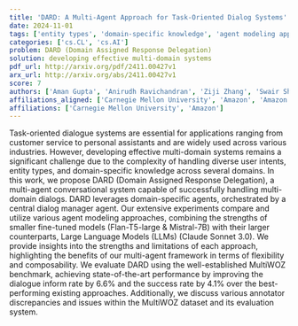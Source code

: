 ```yaml
---
title: 'DARD: A Multi-Agent Approach for Task-Oriented Dialog Systems'
date: 2024-11-01
tags: ['entity types', 'domain-specific knowledge', 'agent modeling approaches', 'MultiWOZ benchmark', 'multi-agent conversational system', 'task-oriented dialogue systems', 'dialogue inform rate', 'Large Language Models', 'fine-tuned models', 'MultiWOZ dataset', 'multi-domain systems', 'dialog manager agent', 'annotator discrepancies', 'success rate', 'user intents']
categories: ['cs.CL', 'cs.AI']
problem: DARD (Domain Assigned Response Delegation)
solution: developing effective multi-domain systems
pdf_url: http://arxiv.org/pdf/2411.00427v1
arx_url: http://arxiv.org/abs/2411.00427v1
score: 7
authors: ['Aman Gupta', 'Anirudh Ravichandran', 'Ziji Zhang', 'Swair Shah', 'Anurag Beniwal', 'Narayanan Sadagopan']
affiliations_aligned: ['Carnegie Mellon University', 'Amazon', 'Amazon', 'Amazon', 'Amazon', 'Amazon']
affiliations: ['Carnegie Mellon University', 'Amazon']
---
```



Task-oriented dialogue systems are essential for applications ranging from customer service to personal assistants and are widely used across various industries. However, developing effective multi-domain systems remains a significant challenge due to the complexity of handling diverse user intents, entity types, and domain-specific knowledge across several domains. In this work, we propose DARD (Domain Assigned Response Delegation), a multi-agent conversational system capable of successfully handling multi-domain dialogs. DARD leverages domain-specific agents, orchestrated by a central dialog manager agent. Our extensive experiments compare and utilize various agent modeling approaches, combining the strengths of smaller fine-tuned models (Flan-T5-large & Mistral-7B) with their larger counterparts, Large Language Models (LLMs) (Claude Sonnet 3.0). We provide insights into the strengths and limitations of each approach, highlighting the benefits of our multi-agent framework in terms of flexibility and composability. We evaluate DARD using the well-established MultiWOZ benchmark, achieving state-of-the-art performance by improving the dialogue inform rate by 6.6% and the success rate by 4.1% over the best-performing existing approaches. Additionally, we discuss various annotator discrepancies and issues within the MultiWOZ dataset and its evaluation system.